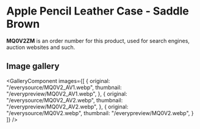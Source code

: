 
# Apple Pencil Leather Case - Saddle Brown

<Callout type='info' emoji='👉🏻'>**MQ0V2ZM** is an order number for this product, used for search engines, auction websites and such.</Callout>

## Image gallery

<GalleryComponent
    images={[
      {
        original: "/everysource/MQ0V2_AV1.webp",
        thumbnail: "/everypreview/MQ0V2_AV1.webp",
      },
      {
        original: "/everysource/MQ0V2_AV2.webp",
        thumbnail: "/everypreview/MQ0V2_AV2.webp",
      },
      {
        original: "/everysource/MQ0V2.webp",
        thumbnail: "/everypreview/MQ0V2.webp",
      }
    ]}
  />
